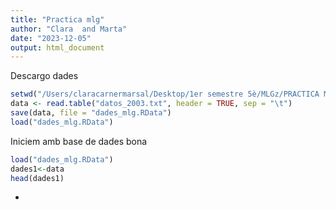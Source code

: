 ```yaml
---
title: "Practica mlg"
author: "Clara  and Marta"
date: "2023-12-05"
output: html_document
---
```



Descargo dades
```r
setwd("/Users/claracarnermarsal/Desktop/1er semestre 5è/MLGz/PRACTICA MLG CLARA I VENTU ")
data <- read.table("datos_2003.txt", header = TRUE, sep = "\t")
save(data, file = "dades_mlg.RData")
load("dades_mlg.RData")

```
Iniciem amb base de dades bona 

```r
load("dades_mlg.RData")
dades1<-data
head(dades1)
```

-